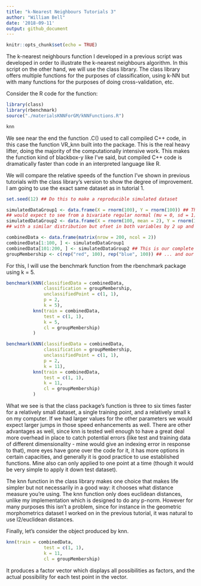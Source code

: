 ```yaml
---
title: "k-Nearest Neighbours Tutorials 3"
author: "William Bell"
date: '2018-09-11'
output: github_document
---
```


```r
knitr::opts_chunk$set(echo = TRUE)
```

The k-nearest neighbours function I developed in a previous script was developed in order to illustrate the k-nearest neighbours algorithm.  In this script on the other hand, we will use the class library.  The class library offers multiple functions for the purposes of classification, using k-NN but with many functions for the purposes of doing cross-validation, etc.

Consider the R code for the function:

```r
library(class)
library(rbenchmark)
source("./materialsKNNForGM/kNNFunctions.R")

knn
```

We see near the end the function .C() used to call compiled C++ code, in this case the function VR_knn built into the package.  This is the real heavy lifter, doing the majority of the computationally intensive work.  This makes the function kind of blackbox-y like I've said, but compiled C++ code is dramatically faster than code in an interpreted language like R.

We will compare the relative speeds of the function I've shown in previous tutorials with the class library's version to show the degree of improvement.  I am going to use the exact same dataset as in tutorial 1.

```r

set.seed(12) ## Do this to make a reproducible simulated dataset

simulatedDataGroup1 <- data.frame(X = rnorm(100), Y = rnorm(100)) ## This is the "reds" who are a group of widgits displaying values one
## would expect to see from a bivariate regular normal (mu = 0, sd = 1) between two independent variables.
simulatedDataGroup2 <- data.frame(X = rnorm(100, mean = 2), Y = rnorm(100, mean = 2)) ## This is the "blues" who are a group of widgits
## with a similar distribution but ofset in both variables by 2 up and to the right.

combinedData <- data.frame(matrix(nrow = 200, ncol = 2))                                                                    
combinedData[1:100, ] <- simulatedDataGroup1
combinedData[101:200, ] <- simulatedDataGroup2 ## This is our complete simulated dataset
groupMembership <- c(rep("red", 100), rep("blue", 100)) ## ... and our record of their group membership.

```

For this, I will use the benchmark function from the rbenchmark package using k = 5.

```r
benchmark(kNN(classifiedData = combinedData, 
              classification = groupMembership, 
              unclassifiedPoint = c(1, 1), 
              p = 2, 
              k = 5), 
          knn(train = combinedData, 
              test = c(1, 1), 
              k = 5, 
              cl = groupMembership)
          )

benchmark(kNN(classifiedData = combinedData, 
              classification = groupMembership, 
              unclassifiedPoint = c(1, 1), 
              p = 2, 
              k = 11), 
          knn(train = combinedData, 
              test = c(1, 1), 
              k = 11, 
              cl = groupMembership)
          )
```

What we see is that the class package's function is three to six times faster for a relatively small dataset, a single training point, and a relatively small k on my computer.  If we had larger values for the other parameters we would expect larger jumps in those speed enhancements as well.  There are other advantages as well, since knn is tested well enough to have a great deal more overhead in place to catch potential errors (like test and training data of different dimensionality - mine would give an indexing error in response to that), more eyes have gone over the code for it, it has more options in certain capacities, and generally it is good practice to use established functions.  Mine also can only applied to one point at a time (though it would be very simple to apply it down test dataset).

The knn function in the class library makes one choice that makes life simpler but not necessarily in a good way: it chooses what distance measure you're using.  The knn function only does euclidean distances, unlike my implementation which is designed to do any p-norm.  However for many purposes this isn't a problem, since for instance in the geometric morphometrics dataset I worked on in the previous tutorial, it was natural to use l2/euclidean distances.

Finally, let's consider the object produced by knn.

```r

knn(train = combinedData, 
              test = c(1, 1), 
              k = 11, 
              cl = groupMembership)

```

It produces a factor vector which displays all possibilities as factors, and the actual possibility for each test point in the vector.  
